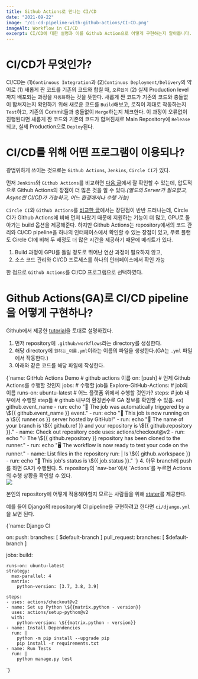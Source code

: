 ```yaml
---
title: Github Actions로 만나는 CI/CD
date: "2021-09-22"
image: '/ci-cd-pipeline-with-github-actions/CI-CD.png'
imageAlt: Workflow in CI/CD
excerpt: CI/CD에 대한 설명과 이를 Github Action으로 어떻게 구현하는지 알아봅니다.
---
```


# CI/CD가 무엇인가?
CI/CD는 (1)`Continuous Integration`과 (2)`Continuos Deployment/Delivery`의 약어로
(1) 새롭게 짠 코드를 기존의 코드와 합칠 때, `오류없이` (2) 실제 Production level까지 배포되는 과정을 `자동화`하는 것을 뜻한다.
새롭게 짠 코드가 기존의 코드와 충돌없이 합쳐지는지 확인하기 위해 새로운 코드를 `Build`해보고, 로직이 제대로 작동하는지 `Test`하고,
기존의 Commit들과 충돌없이 `Merge`하는지 체크한다.
이 과정이 오류없이 진행된다면 새롭게 짠 코드와 기존의 코드가 합쳐진채로 Main Repository에 `Release`되고,
실제 Production으로 `Deploy`된다.

# CI/CD를 위해 어떤 프로그램이 이용되나?
광범위하게 쓰이는 것으로는 `Github Actions`, `Jenkins`, `Circle CI`가 있다.

먼저 `Jenkins`와 `Github Actions`를 비교하면 [다음 글](https://blog.bitsrc.io/github-actions-or-jenkins-making-the-right-choice-for-you-9ac774684c8)에서 잘 확인할 수 있는데,
압도적으로 Github Actions의 장점이 더 많은 것을 알 수 있다.*(별도의 Server가 필요없고, Async한 CI/CD가 가능하고, 어느 환경애서나 수행 가능)*

`Circle CI`와 `Github Actions`를 [비교한 글](https://www.devopsauthority.tech/2021/02/08/github-actions-vs-circleci-comparing-ci-cd-platforms/)에서는 장단점이 반반 드러나는데,
Circle CI가 Github Actions에 비해 먼저 나왔기 때문에 지원하는 기능이 더 많고, GPU로 돌아가는 build 옵션을 제공해준다.
하지만 Github Actions는 repository에서의 코드 관리와 CI/CD pipeline을 하나의 인터페이스에서 확인할 수 있는 장점이 있고,
무료 플랜도 Circle CI에 비해 두 배정도 더 많은 시간을 제공하기 때문에 메리트가 있다.

1. Build 과정이 GPU를 돌릴 정도로 뛰어난 연산 과정이 필요하지 않고,
2. 소스 코드 관리와 CI/CD 프로세스를 하나의 인터페이스에서 확인 가능

한 점으로 `Github Actions`를 CI/CD 프로그램으로 선택하였다.

# Github Actions(GA)로 CI/CD pipeline을 어떻게 구현하나?

Github에서 제공한 [tutorial](https://docs.github.com/en/actions/quickstart)을 토대로 설명하겠다.

1. 먼저 repository에 `.github/workflows`라는 directory를 생성한다.
2. 해당 directory에 `원하는_이름.yml`이라는 이름의 파일을 생성한다.(GA는 `.yml` 파일에서 작동한다.)
3. 아래와 같은 코드를 해당 파일에 작성한다.

<SyntaxHighlighter language="yaml">
{`name: GitHub Actions Demo # github actions 이름
on: [push] # 언제 Github Actions를 수행할 것인지
jobs: # 수행할 job들
  Explore-GitHub-Actions: # job의 이름
    runs-on: ubuntu-latest # 어느 플랫폼 위에서 수행할 것인가?
    steps: # job 내부에서 수행할 step들
    # github 내부의 환경변수로 GA 정보를 확인할 수 있음. ex) github.event_name
      - run: echo "🎉 The job was automatically triggered by a \${{ github.event_name }} event."
      - run: echo "🐧 This job is now running on a \${{ runner.os }} server hosted by GitHub!"
      - run: echo "🔎 The name of your branch is \${{ github.ref }} and your repository is \${{ github.repository }}."
      - name: Check out repository code
        uses: actions/checkout@v2
      - run: echo "💡 The \${{ github.repository }} repository has been cloned to the runner."
      - run: echo "🖥️ The workflow is now ready to test your code on the runner."
      - name: List files in the repository
        run: |
          ls \${{ github.workspace }}
      - run: echo "🍏 This job's status is \${{ job.status }}."
`}
</SyntaxHighlighter>
4. 아무 branch에 push를 하면 GA가 수행된다.
5. repository의 `nav-bar`에서 `Actions`를 누르면 Actions의 수행 상황을 확인할 수 있다.

<div className="mx-auto" style={{maxWidth: 1000}}>
    <Image
        layout="responsive"
        src={"/ci-cd-pipeline-with-github-actions/actions-tab.png"}
        width={1000}
        height={104}
    />
</div>

본인의 repository에 어떻게 적용해야할지 모르는 사람들을 위해 [stater](https://github.com/actions/starter-workflows)를 제공한다.

예를 들어 Django의 repository에 CI pipeline을 구현하려고 한다면 `ci/django.yml`을 보면 된다.

<SyntaxHighlighter language="yaml">
{`name: Django CI

on:
  push:
    branches: [ $default-branch ]
  pull_request:
    branches: [ $default-branch ]

jobs:
  build:

    runs-on: ubuntu-latest
    strategy:
      max-parallel: 4
      matrix:
        python-version: [3.7, 3.8, 3.9]

    steps:
    - uses: actions/checkout@v2
    - name: Set up Python \${{matrix.python - version}}
      uses: actions/setup-python@v2
      with:
        python-version: \${{matrix.python - version}}
    - name: Install Dependencies
      run: |
        python -m pip install --upgrade pip
        pip install -r requirements.txt
    - name: Run Tests
      run: |
        python manage.py test
`}
</SyntaxHighlighter>

